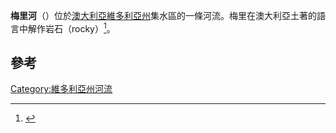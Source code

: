 {{distinguish|梅里溪}}
{{Infobox river
| name               = 梅里河
| name_native        = 
| name_native_lang   = 
| name_other         = 
| name_etymology     = [[Australian_Aboriginal_languages|Aboriginal]]: meaning "rocky"<ref name= bird/>
<!---------------------- IMAGE & MAP -->
| image              = 
| image_size         = 
| image_caption      = 
| map                = 
| map_size           = 
| map_caption        = 
| pushpin_map        = Australia Victoria
| pushpin_map_size   = 
| pushpin_map_caption= 梅里河口在[[維多利亞州|維多利亞州]]的位置
<!---------------------- LOCATION -->
| subdivision_type1  = 國家
| subdivision_name1  = [[澳大利亞|澳大利亞]]
| subdivision_type2  = [[澳大利亚行政区划|州份]]
| subdivision_name2  = [[維多利亞州|維多利亞州]]
| subdivision_type3  = 地區
| subdivision_name3  = {{le|中部地區 (維多利亞州)|Victorian Midlands|中部地區}} ({{le|澳大利亞臨時生物地理區劃|Interim Biogeographic Regionalisation for Australia|IBRA}})、{{le|西部地區 (維多利亞州)|Western District (Victoria)|西部地區}}
| subdivision_type4  = [[澳大利亞地方政府|地方政府]]
| subdivision_name4  = {{le|莫恩郡|Moyne Shire}}、{{le|瓦南布爾市|City of Warrnambool}}
| subdivision_type5  = 市鎮
| subdivision_name5  = [[瓦南布爾|瓦南布爾]]
<!---------------------- PHYSICAL CHARACTERISTICS -->
| length             = {{convert|31|km|mi|abbr=on}} 
| width_min          = 
| width_avg          = 
| width_max          = 
| depth_min          = 
| depth_avg          = 
| depth_max          = 
| discharge1_location= 
| discharge1_min     = 
| discharge1_avg     = 
| discharge1_max     = 
<!---------------------- BASIN FEATURES -->
| source1            = 春溪和德賴斯代爾溪合流
| source1_location   = 近{{le|布什菲爾德 (維多利亞州)|Bushfield|布什菲爾德}}
| source1_coordinates= {{coord|38|16|52|S|142|32|22|E|display=inline}}
| source1_elevation  = {{convert|18|m|abbr=on}}
| mouth              = [[南冰洋|南冰洋]]
| mouth_location     = 皮克林角（近瓦南布爾）
| mouth_coordinates  = {{coord|38|24|4|S|142|28|15|E|display=inline,title}}
| mouth_elevation    = {{convert|0|m|abbr=on}}
| progression        = 
| river_system       = {{le|格萊內爾格河 (維多利亞州)|Glenelg River (Victoria)|格萊內爾格河|格萊內爾格}}{{le|霍普金斯河|Hopkins River|霍普金斯}}集水區
| basin_size         = 
| tributaries_left   = Russell Creek (Victoria), Sawpit Creek
| tributaries_right  = 
| custom_label       = [[National_park|National park]]
| custom_data        = 
| extra              = <ref name=bonzle>{{cite web|url=http://www.bonzle.com/c/a?a=p&p=200817&cmd=sp|title=Map of Merri River, VIC|work=Bonzle Digital Atlas of Australia|accessdate=2014-06-21}}</ref>
}}
'''梅里河'''（{{lang-en|Merri River}}）位於[[澳大利亞|澳大利亞]][[維多利亞州|維多利亞州]]{{le|格萊內爾格河 (維多利亞州)|Glenelg River (Victoria)|格萊內爾格河|格萊內爾格}}{{le|霍普金斯河|Hopkins River|霍普金斯}}集水區的一條河流。梅里在澳大利亞土著的語言中解作岩石（rocky）<ref name=bird>{{cite web|last=Bird |first=Eric |date=2006-10-12 |title=Place Names on the Coast of Victoria |publisher=Australian National Placename Survey (ANPS) |url=http://www.anps.org.au/documents/VIC_coastal.pdf|accessdate=2010-09-10 |archiveurl=https://www.webcitation.org/5wNhWF4B7?url=http://www.anps.org.au/documents/VIC_coastal.pdf |archivedate=2011-02-10 }}</ref>。

== 參考 ==
{{reflist}}

[[Category:維多利亞州河流|Category:維多利亞州河流]]